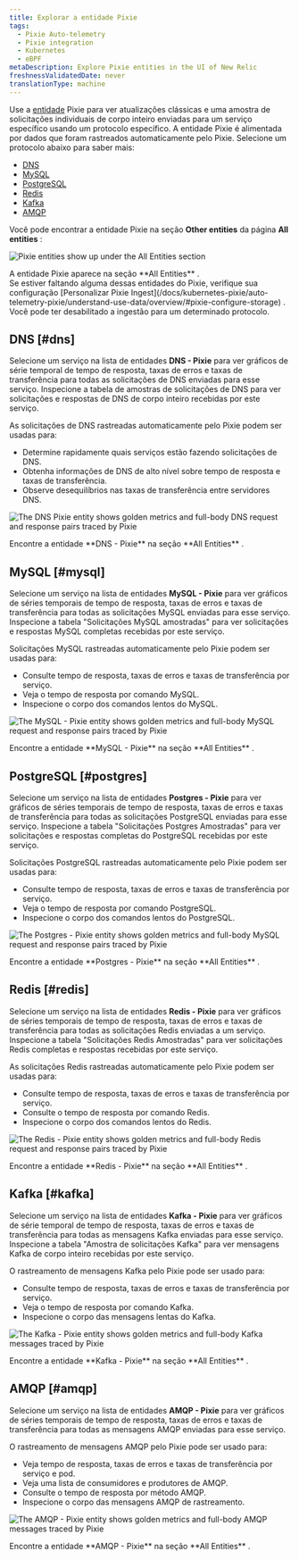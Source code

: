 ```yaml
---
title: Explorar a entidade Pixie
tags:
  - Pixie Auto-telemetry
  - Pixie integration
  - Kubernetes
  - eBPF
metaDescription: Explore Pixie entities in the UI of New Relic
freshnessValidatedDate: never
translationType: machine
---
```


Use a [entidade](/docs/new-relic-solutions/new-relic-one/core-concepts/what-entity-new-relic/) Pixie para ver atualizações clássicas e uma amostra de solicitações individuais de corpo inteiro enviadas para um serviço específico usando um protocolo específico. A entidade Pixie é alimentada por dados que foram rastreados automaticamente pelo Pixie. Selecione um protocolo abaixo para saber mais:

* [DNS](#dns)
* [MySQL](#mysql)
* [PostgreSQL](#postgres)
* [Redis](#redis)
* [Kafka](#kafka)
* [AMQP](#amqp)

Você pode encontrar a entidade Pixie na seção <DNT>**Other entities**</DNT> da página <DNT>**All entities**</DNT> :

<img
  title="Pixie entities show up under the All Entities section"
  alt="Pixie entities show up under the All Entities section"
  src="/images/pixie_screenshot-full_entities-list.webp"
/>

<figcaption>
  A entidade Pixie aparece na seção <DNT>**All Entities**</DNT> .
</figcaption>

<Callout variant="important">
  Se estiver faltando alguma dessas entidades do Pixie, verifique sua configuração [Personalizar Pixie Ingest](/docs/kubernetes-pixie/auto-telemetry-pixie/understand-use-data/overview/#pixie-configure-storage) . Você pode ter desabilitado a ingestão para um determinado protocolo.
</Callout>

## DNS [#dns]

Selecione um serviço na lista de entidades <DNT>**DNS - Pixie**</DNT> para ver gráficos de série temporal de tempo de resposta, taxas de erros e taxas de transferência para todas as solicitações de DNS enviadas para esse serviço. Inspecione a tabela de amostras de solicitações de DNS para ver solicitações e respostas de DNS de corpo inteiro recebidas por este serviço.

As solicitações de DNS rastreadas automaticamente pelo Pixie podem ser usadas para:

* Determine rapidamente quais serviços estão fazendo solicitações de DNS.
* Obtenha informações de DNS de alto nível sobre tempo de resposta e taxas de transferência.
* Observe desequilíbrios nas taxas de transferência entre servidores DNS.

<img
  title="The <DNT>**DNS - Pixie**</DNT> entity shows golden metrics and full-body DNS request and response pairs traced by Pixie"
  alt="The DNS Pixie entity shows golden metrics and full-body DNS request and response pairs traced by Pixie"
  src="/images/pixie_screenshot-full_dns_entity.webp"
/>

<figcaption>
  Encontre a entidade <DNT>**DNS - Pixie**</DNT> na seção <DNT>**All Entities**</DNT> .
</figcaption>

## MySQL [#mysql]

Selecione um serviço na lista de entidades <DNT>**MySQL - Pixie**</DNT> para ver gráficos de séries temporais de tempo de resposta, taxas de erros e taxas de transferência para todas as solicitações MySQL enviadas para esse serviço. Inspecione a tabela "Solicitações MySQL amostradas" para ver solicitações e respostas MySQL completas recebidas por este serviço.

Solicitações MySQL rastreadas automaticamente pelo Pixie podem ser usadas para:

* Consulte tempo de resposta, taxas de erros e taxas de transferência por serviço.
* Veja o tempo de resposta por comando MySQL.
* Inspecione o corpo dos comandos lentos do MySQL.

<img
  title="The <DNT>**MySQL - Pixie**</DNT> entity shows golden metrics and full-body MySQL request and response pairs traced by Pixie"
  alt="The MySQL - Pixie entity shows golden metrics and full-body MySQL request and response pairs traced by Pixie"
  src="/images/pixie_screenshot-full_mysql_entity.webp"
/>

<figcaption>
  Encontre a entidade <DNT>**MySQL - Pixie**</DNT> na seção <DNT>**All Entities**</DNT> .
</figcaption>

## PostgreSQL [#postgres]

Selecione um serviço na lista de entidades <DNT>**Postgres - Pixie**</DNT> para ver gráficos de séries temporais de tempo de resposta, taxas de erros e taxas de transferência para todas as solicitações PostgreSQL enviadas para esse serviço. Inspecione a tabela "Solicitações Postgres Amostradas" para ver solicitações e respostas completas do PostgreSQL recebidas por este serviço.

Solicitações PostgreSQL rastreadas automaticamente pelo Pixie podem ser usadas para:

* Consulte tempo de resposta, taxas de erros e taxas de transferência por serviço.
* Veja o tempo de resposta por comando PostgreSQL.
* Inspecione o corpo dos comandos lentos do PostgreSQL.

<img
  title="The <DNT>**Postgres - Pixie**</DNT> entity shows golden metrics and full-body MySQL request and response pairs traced by Pixie"
  alt="The Postgres - Pixie entity shows golden metrics and full-body MySQL request and response pairs traced by Pixie"
  src="/images/pixie_screenshot-full_postgres_entity.webp"
/>

<figcaption>
  Encontre a entidade <DNT>**Postgres - Pixie**</DNT> na seção <DNT>**All Entities**</DNT> .
</figcaption>

## Redis [#redis]

Selecione um serviço na lista de entidades <DNT>**Redis - Pixie**</DNT> para ver gráficos de séries temporais de tempo de resposta, taxas de erros e taxas de transferência para todas as solicitações Redis enviadas a um serviço. Inspecione a tabela "Solicitações Redis Amostradas" para ver solicitações Redis completas e respostas recebidas por este serviço.

As solicitações Redis rastreadas automaticamente pelo Pixie podem ser usadas para:

* Consulte tempo de resposta, taxas de erros e taxas de transferência por serviço.
* Consulte o tempo de resposta por comando Redis.
* Inspecione o corpo dos comandos lentos do Redis.

<img
  title="The <DNT>**Redis - Pixie**</DNT> entity shows golden metrics and full-body Redis request and response pairs traced by Pixie"
  alt="The Redis - Pixie entity shows golden metrics and full-body Redis request and response pairs traced by Pixie"
  src="/images/pixie_screenshot-full_redis_entity.webp"
/>

<figcaption>
  Encontre a entidade <DNT>**Redis - Pixie**</DNT> na seção <DNT>**All Entities**</DNT> .
</figcaption>

## Kafka [#kafka]

Selecione um serviço na lista de entidades <DNT>**Kafka - Pixie**</DNT> para ver gráficos de série temporal de tempo de resposta, taxas de erros e taxas de transferência para todas as mensagens Kafka enviadas para esse serviço. Inspecione a tabela "Amostra de solicitações Kafka" para ver mensagens Kafka de corpo inteiro recebidas por este serviço.

O rastreamento de mensagens Kafka pelo Pixie pode ser usado para:

* Consulte tempo de resposta, taxas de erros e taxas de transferência por serviço.
* Veja o tempo de resposta por comando Kafka.
* Inspecione o corpo das mensagens lentas do Kafka.

<img
  title="The <DNT>**Kafka - Pixie**</DNT> entity shows golden metrics and full-body Kafka messages traced by Pixie"
  alt="The Kafka - Pixie entity shows golden metrics and full-body Kafka messages traced by Pixie"
  src="/images/pixie_screenshot-full_kafka_entity.webp"
/>

<figcaption>
  Encontre a entidade <DNT>**Kafka - Pixie**</DNT> na seção <DNT>**All Entities**</DNT> .
</figcaption>

## AMQP [#amqp]

Selecione um serviço na lista de entidades <DNT>**AMQP - Pixie**</DNT> para ver gráficos de séries temporais de tempo de resposta, taxas de erros e taxas de transferência para todas as mensagens AMQP enviadas para esse serviço.

O rastreamento de mensagens AMQP pelo Pixie pode ser usado para:

* Veja tempo de resposta, taxas de erros e taxas de transferência por serviço e pod.
* Veja uma lista de consumidores e produtores de AMQP.
* Consulte o tempo de resposta por método AMQP.
* Inspecione o corpo das mensagens AMQP de rastreamento.

<img
  title="The <DNT>**AMQP - Pixie**</DNT> entity shows golden metrics and full-body AMQP messages traced by Pixie"
  alt="The AMQP - Pixie entity shows golden metrics and full-body AMQP messages traced by Pixie"
  src="/images/pixie_screenshot-full_amqp_entity.webp"
/>

<figcaption>
  Encontre a entidade <DNT>**AMQP - Pixie**</DNT> na seção <DNT>**All Entities**</DNT> .
</figcaption>
